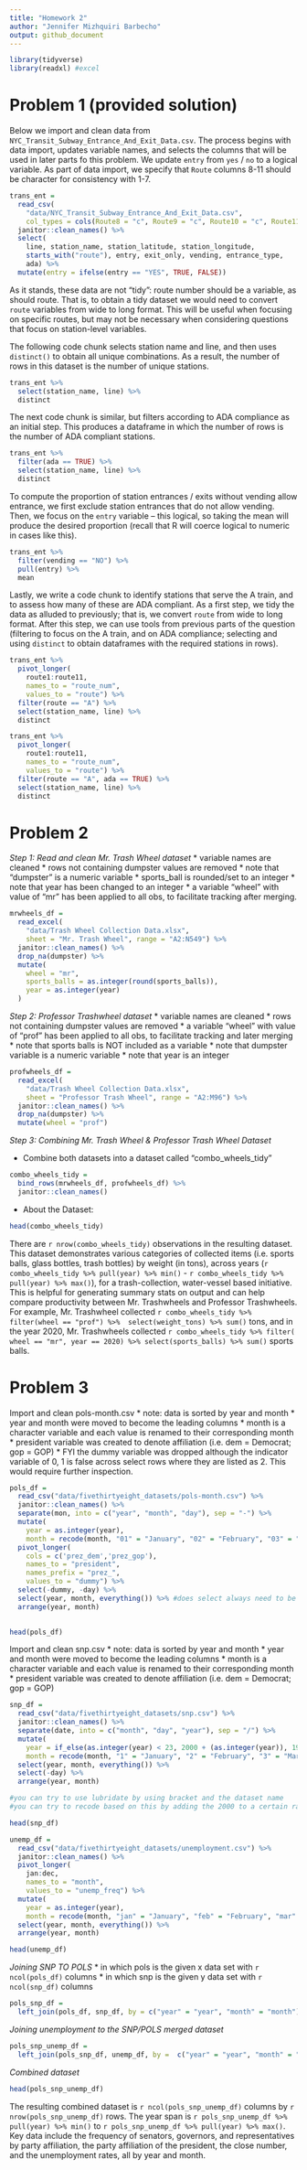 ```yaml
---
title: "Homework 2"
author: "Jennifer Mizhquiri Barbecho"
output: github_document
---
```


```r
library(tidyverse)
library(readxl) #excel

```



# Problem 1 (provided solution)


Below we import and clean data from `NYC_Transit_Subway_Entrance_And_Exit_Data.csv`. The process begins with data import, updates variable names, and selects the columns that will be used in later parts fo this problem. We update `entry` from `yes` / `no` to a logical variable. As part of data import, we specify that `Route` columns 8-11 should be character for consistency with 1-7.

```r
trans_ent = 
  read_csv(
    "data/NYC_Transit_Subway_Entrance_And_Exit_Data.csv",
    col_types = cols(Route8 = "c", Route9 = "c", Route10 = "c", Route11 = "c")) %>% 
  janitor::clean_names() %>% 
  select(
    line, station_name, station_latitude, station_longitude, 
    starts_with("route"), entry, exit_only, vending, entrance_type, 
    ada) %>% 
  mutate(entry = ifelse(entry == "YES", TRUE, FALSE))
```

As it stands, these data are not "tidy": route number should be a variable, as should route. That is, to obtain a tidy dataset we would need to convert `route` variables from wide to long format. This will be useful when focusing on specific routes, but may not be necessary when considering questions that focus on station-level variables. 

The following code chunk selects station name and line, and then uses `distinct()` to obtain all unique combinations. As a result, the number of rows in this dataset is the number of unique stations.

```r
trans_ent %>% 
  select(station_name, line) %>% 
  distinct
```

The next code chunk is similar, but filters according to ADA compliance as an initial step. This produces a dataframe in which the number of rows is the number of ADA compliant stations. 

```r
trans_ent %>% 
  filter(ada == TRUE) %>% 
  select(station_name, line) %>% 
  distinct
```

To compute the proportion of station entrances / exits without vending allow entrance, we first exclude station entrances that do not allow vending. Then, we focus on the `entry` variable -- this logical, so taking the mean will produce the desired proportion (recall that R will coerce logical to numeric in cases like this).

```r
trans_ent %>% 
  filter(vending == "NO") %>% 
  pull(entry) %>% 
  mean
```

Lastly, we write a code chunk to identify stations that serve the A train, and to assess how many of these are ADA compliant. As a first step, we tidy the data as alluded to previously; that is, we convert `route` from wide to long format. After this step, we can use tools from previous parts of the question (filtering to focus on the A train, and on ADA compliance; selecting and using `distinct` to obtain dataframes with the required stations in rows).

```r
trans_ent %>% 
  pivot_longer(
    route1:route11,
    names_to = "route_num",
    values_to = "route") %>% 
  filter(route == "A") %>% 
  select(station_name, line) %>% 
  distinct

trans_ent %>% 
  pivot_longer(
    route1:route11,
    names_to = "route_num",
    values_to = "route") %>% 
  filter(route == "A", ada == TRUE) %>% 
  select(station_name, line) %>% 
  distinct
```

# Problem 2

_Step 1: Read and clean Mr. Trash Wheel dataset_
  * variable names are cleaned
  * rows not containing dumpster values are removed
  * note that "dumpster" is a numeric variable
  * sports_ball is rounded/set to an integer
  * note that year has been changed to an integer
  * a variable "wheel" with value of "mr" has been applied to all obs, to facilitate tracking after merging.

```r
mrwheels_df = 
  read_excel(
    "data/Trash Wheel Collection Data.xlsx", 
    sheet = "Mr. Trash Wheel", range = "A2:N549") %>% 
  janitor::clean_names() %>% 
  drop_na(dumpster) %>% 
  mutate(
    wheel = "mr",
    sports_balls = as.integer(round(sports_balls)),
    year = as.integer(year)
  )
```


_Step 2: Professor Trashwheel dataset_ 
  * variable names are cleaned
  * rows not containing dumpster values are removed
  * a variable "wheel" with value of "prof" has been applied to all obs, to facilitate tracking and later merging
  * note that sports balls is NOT included as a variable
  * note that dumpster variable is a numeric variable
  * note that year is an integer


```r
profwheels_df = 
  read_excel(
    "data/Trash Wheel Collection Data.xlsx", 
    sheet = "Professor Trash Wheel", range = "A2:M96") %>% 
  janitor::clean_names() %>% 
  drop_na(dumpster) %>%
  mutate(wheel = "prof")
```


_Step 3: Combining Mr. Trash Wheel & Professor Trash Wheel Dataset_

  * Combine both datasets into a dataset called "combo_wheels_tidy"
  
```r
combo_wheels_tidy = 
  bind_rows(mrwheels_df, profwheels_df) %>%
  janitor::clean_names()
```

* About the Dataset:

```r
head(combo_wheels_tidy)
```

There are `r nrow(combo_wheels_tidy)` observations in the resulting dataset. This dataset demonstrates various categories of collected items (i.e. sports balls, glass bottles, trash bottles) by weight (in tons), across years (`r combo_wheels_tidy %>% pull(year) %>% min()` - `r combo_wheels_tidy %>% pull(year) %>% max()`), for a trash-collection, water-vessel based initiative. This is helpful for generating summary stats on output and can help compare productivity between Mr. Trashwheels and Professor Trashwheels. For example, Mr. Trashwheel collected `r combo_wheels_tidy %>% filter(wheel == "prof") %>%  select(weight_tons) %>% sum()` tons, and in the year 2020, Mr. Trashwheels collected `r combo_wheels_tidy %>% filter( wheel == "mr", year == 2020) %>% select(sports_balls) %>% sum()` sports balls. 


# Problem 3

Import and clean pols-month.csv
 * note: data is sorted by year and month
 * year and month were moved to become the leading columns
 * month is a character variable and each value is renamed to their corresponding month
 * president variable was created to denote affiliation (i.e. dem = Democrat; gop = GOP)
 * FYI the dummy variable was dropped although the indicator variable of 0, 1 is false across select rows where they are listed as 2. This would require further inspection. 
 
```r
pols_df = 
  read_csv("data/fivethirtyeight_datasets/pols-month.csv") %>% 
  janitor::clean_names() %>%
  separate(mon, into = c("year", "month", "day"), sep = "-") %>% 
  mutate(
    year = as.integer(year),
    month = recode(month, "01" = "January", "02" = "February", "03" = "March", "04" = "April", "05" = "May", "06" = "June", "07" = "July", "08" = "August", "09" = "September", "10" = "October", "11" = "November", "12" = "December")) %>% 
  pivot_longer(
    cols = c('prez_dem','prez_gop'),
    names_to = "president", 
    names_prefix = "prez_",
    values_to = "dummy") %>% 
  select(-dummy, -day) %>% 
  select(year, month, everything()) %>% #does select always need to be broken down like this. yes.
  arrange(year, month)
  
```
```r
head(pols_df)
```

Import and clean snp.csv
 * note: data is sorted by year and month
 * year and month were moved to become the leading columns
 * month is a character variable and each value is renamed to their corresponding month
 * president variable was created to denote affiliation (i.e. dem = Democrat; gop = GOP)
 
```r
snp_df = 
  read_csv("data/fivethirtyeight_datasets/snp.csv") %>% 
  janitor::clean_names() %>%
  separate(date, into = c("month", "day", "year"), sep = "/") %>% 
  mutate(
    year = if_else(as.integer(year) < 23, 2000 + (as.integer(year)), 1900 + (as.integer(year))),
    month = recode(month, "1" = "January", "2" = "February", "3" = "March", "4" = "April", "5" = "May", "6" = "June", "7" = "July", "8" = "August", "9" = "September", "10" = "October", "11" = "November", "12" = "December")) %>%
  select(year, month, everything()) %>% 
  select(-day) %>% 
  arrange(year, month)

#you can try to use lubridate by using bracket and the dataset name 
#you can try to recode based on this by adding the 2000 to a certain range
```
```r
head(snp_df)
```

```r
unemp_df = 
  read_csv("data/fivethirtyeight_datasets/unemployment.csv") %>% 
  janitor::clean_names() %>% 
  pivot_longer(
    jan:dec,
    names_to = "month",
    values_to = "unemp_freq") %>% 
  mutate(
    year = as.integer(year),
    month = recode(month, "jan" = "January", "feb" = "February", "mar" = "March", "apr" = "April", "may" = "May", "jun" = "June",  "jul" = "July", "aug" = "August", "sep" = "September", "oct" = "October", "nov" = "November", "dec" = "December" )) %>% 
  select(year, month, everything()) %>% 
  arrange(year, month)

```

```r
head(unemp_df)
```


_Joining SNP TO POLS_
* in which pols is the given x data set with `r ncol(pols_df)` columns
* in which snp is the given y data set with `r ncol(snp_df)` columns

```r
pols_snp_df = 
  left_join(pols_df, snp_df, by = c("year" = "year", "month" = "month"))
```
  
_Joining unemployment to the SNP/POLS merged dataset_

```r
pols_snp_unemp_df = 
  left_join(pols_snp_df, unemp_df, by =  c("year" = "year", "month" = "month"))
```

_Combined dataset_
```r
head(pols_snp_unemp_df)
```


The resulting combined dataset is `r ncol(pols_snp_unemp_df)` columns by `r nrow(pols_snp_unemp_df)` rows. The year span is `r pols_snp_unemp_df %>% pull(year) %>% min()` to `r pols_snp_unemp_df %>% pull(year) %>% max()`. Key data include the frequency of senators, governors, and representatives by party affiliation, the party affiliation of the president, the close number, and the unemployment rates, all by year and month.